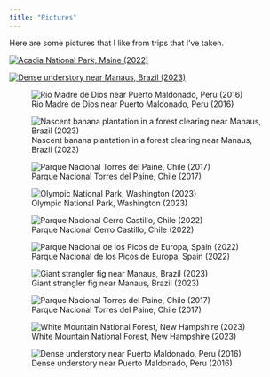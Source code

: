 ```yaml
---
title: "Pictures"
---
```


Here are some pictures that I like from trips that I've taken.

::: {layout-ncol=2}

[![Acadia National Park, Maine (2022)](https://live.staticflickr.com/65535/53463195882_90f1fd2a19_z.jpg)](https://www.flickr.com/photos/199874827@N02/53463195882/in/dateposted-public/)

[![Dense understory near Manaus, Brazil (2023)](https://live.staticflickr.com/65535/53464123886_fac7bffcaa_z.jpg)](https://www.flickr.com/photos/199874827@N02/53464123886/in/dateposted-public/)

![Rio Madre de Dios near Puerto Maldonado, Peru (2016)](pictures_low_quality/picture_peru_1.jpeg)

![Nascent banana plantation in a forest clearing near Manaus, Brazil (2023)](pictures_low_quality/picture_manaus_2.jpeg)

![Parque Nacional Torres del Paine, Chile (2017)](pictures_low_quality/picture_torres_1.jpeg)

![Olympic National Park, Washington (2023)](pictures_low_quality/picture_olympic.jpeg)

![Parque Nacional Cerro Castillo, Chile (2022)](pictures_low_quality/picture_castillo.jpeg)

![Parque Nacional de los Picos de Europa, Spain (2022)](pictures_low_quality/picture_spain.jpeg)

![Giant strangler fig near Manaus, Brazil (2023)](pictures_low_quality/picture_manaus_3.jpeg)

![Parque Nacional Torres del Paine, Chile (2017)](pictures_low_quality/picture_torres_2.jpeg)

![White Mountain National Forest, New Hampshire (2023)](pictures_low_quality/picture_hampshire.jpeg)

![Dense understory near Puerto Maldonado, Peru (2016)](pictures_low_quality/picture_peru_2.jpeg)

:::